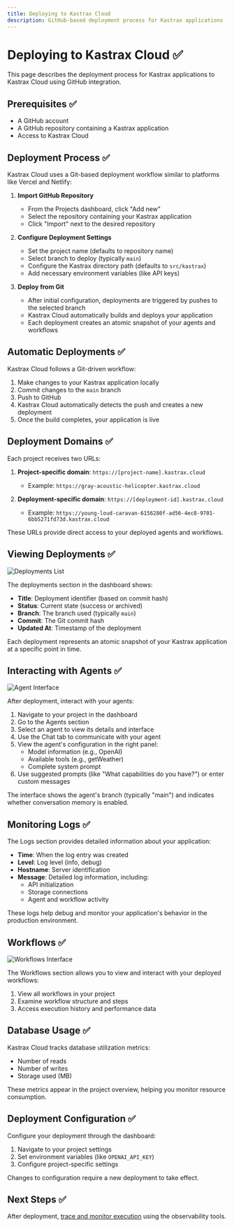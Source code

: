 ```yaml
---
title: Deploying to Kastrax Cloud
description: GitHub-based deployment process for Kastrax applications
---
```


# Deploying to Kastrax Cloud ✅

This page describes the deployment process for Kastrax applications to Kastrax Cloud using GitHub integration.

## Prerequisites ✅

- A GitHub account
- A GitHub repository containing a Kastrax application
- Access to Kastrax Cloud

## Deployment Process ✅

Kastrax Cloud uses a Git-based deployment workflow similar to platforms like Vercel and Netlify:

1. **Import GitHub Repository**
   - From the Projects dashboard, click "Add new"
   - Select the repository containing your Kastrax application
   - Click "Import" next to the desired repository

2. **Configure Deployment Settings**
   - Set the project name (defaults to repository name)
   - Select branch to deploy (typically `main`)
   - Configure the Kastrax directory path (defaults to `src/kastrax`)
   - Add necessary environment variables (like API keys)

3. **Deploy from Git**
   - After initial configuration, deployments are triggered by pushes to the selected branch
   - Kastrax Cloud automatically builds and deploys your application
   - Each deployment creates an atomic snapshot of your agents and workflows

## Automatic Deployments ✅

Kastrax Cloud follows a Git-driven workflow:

1. Make changes to your Kastrax application locally
2. Commit changes to the `main` branch
3. Push to GitHub
4. Kastrax Cloud automatically detects the push and creates a new deployment
5. Once the build completes, your application is live

## Deployment Domains ✅

Each project receives two URLs:

1. **Project-specific domain**: `https://[project-name].kastrax.cloud`
   - Example: `https://gray-acoustic-helicopter.kastrax.cloud`

2. **Deployment-specific domain**: `https://[deployment-id].kastrax.cloud`
   - Example: `https://young-loud-caravan-6156280f-ad56-4ec8-9701-6bb5271fd73d.kastrax.cloud`

These URLs provide direct access to your deployed agents and workflows.

## Viewing Deployments ✅

![Deployments List](/image/cloud-agents.png)

The deployments section in the dashboard shows:

- **Title**: Deployment identifier (based on commit hash)
- **Status**: Current state (success or archived)
- **Branch**: The branch used (typically `main`)
- **Commit**: The Git commit hash
- **Updated At**: Timestamp of the deployment

Each deployment represents an atomic snapshot of your Kastrax application at a specific point in time.

## Interacting with Agents ✅

![Agent Interface](/image/cloud-agent.png)

After deployment, interact with your agents:

1. Navigate to your project in the dashboard
2. Go to the Agents section
3. Select an agent to view its details and interface
4. Use the Chat tab to communicate with your agent
5. View the agent's configuration in the right panel:
   - Model information (e.g., OpenAI)
   - Available tools (e.g., getWeather)
   - Complete system prompt
6. Use suggested prompts (like "What capabilities do you have?") or enter custom messages

The interface shows the agent's branch (typically "main") and indicates whether conversation memory is enabled.

## Monitoring Logs ✅

The Logs section provides detailed information about your application:

- **Time**: When the log entry was created
- **Level**: Log level (info, debug)
- **Hostname**: Server identification
- **Message**: Detailed log information, including:
  - API initialization
  - Storage connections
  - Agent and workflow activity

These logs help debug and monitor your application's behavior in the production environment.

## Workflows ✅

![Workflows Interface](/image/cloud-workflows.png)

The Workflows section allows you to view and interact with your deployed workflows:

1. View all workflows in your project
2. Examine workflow structure and steps
3. Access execution history and performance data

## Database Usage ✅

Kastrax Cloud tracks database utilization metrics:

- Number of reads
- Number of writes
- Storage used (MB)

These metrics appear in the project overview, helping you monitor resource consumption.

## Deployment Configuration ✅

Configure your deployment through the dashboard:

1. Navigate to your project settings
2. Set environment variables (like `OPENAI_API_KEY`)
3. Configure project-specific settings

Changes to configuration require a new deployment to take effect.

## Next Steps ✅

After deployment, [trace and monitor execution](./observability.mdx) using the observability tools.